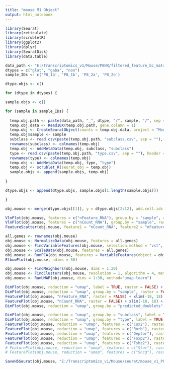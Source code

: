 ```yaml
---
title: "mouse M1 Object"
output: html_notebook
---
```


```r

library(Seurat)
library(reticulate)
library(scrubletR)
library(ggplot2)
library(dplyr)
library(SeuratDisk)
library(data.table)

data_path <- "E:/Transcriptomics_v1/Mouse/P8NR/filtered_feature_bc_matrix"
dtypes = c("glut", "gaba", "non")
sample_IDs <- c('P8_1a', 'P8_1b', 'P8_2a', 'P8_2b')

dtype.objs <- c()

for (dtype in dtypes) {

sample.objs <- c()

for (sample in sample_IDs) {
  
  temp.obj.path <- paste(data_path, "_", dtype, "/", sample, "/", sep = "")
  temp.obj.data <- Read10X(temp.obj.path, gene.column = 1)
  temp.obj <- CreateSeuratObject(counts = temp.obj.data, project = "Mouse_V1_P8")
  temp.obj$sample <- sample
  subclass <- read.csv(paste(temp.obj.path, "subclass.csv", sep = ""), header = FALSE)
  rownames(subclass) <- colnames(temp.obj)
  temp.obj <- AddMetaData(temp.obj, subclass, "subclass")
  type <- read.csv(paste(temp.obj.path, "type.csv", sep = ""), header = FALSE)
  rownames(type) <- colnames(temp.obj)
  temp.obj <- AddMetaData(temp.obj, type, "type")
  temp.obj <- scrublet_R(seurat_obj = temp.obj)
  sample.objs <- append(sample.objs, temp.obj)
  
}

dtype.objs <- append(dtype.objs, sample.objs[1:length(sample.objs)])

}

```


```r

obj.mouse <- merge(dtype.objs[[1]], y = dtype.objs[2:12], add.cell.ids = c(sample_IDs, sample_IDs, sample_IDs), project = "Mouse_V1_P8")

```


```r

VlnPlot(obj.mouse, features = c("nFeature_RNA"), group.by = "sample", raster = FALSE)
VlnPlot(obj.mouse, features = c("nCount_RNA"), group.by = "sample", raster = FALSE)
FeatureScatter(obj.mouse, feature1 = "nCount_RNA", feature2 = "nFeature_RNA", raster = FALSE)

```


```r

all.genes <- rownames(obj.mouse)
obj.mouse <- NormalizeData(obj.mouse, features = all.genes)
obj.mouse <- FindVariableFeatures(obj.mouse, selection.method = "vst", nfeatures = 3000)
obj.mouse <- ScaleData(obj.mouse, features = all.genes)
obj.mouse <- RunPCA(obj.mouse, features = VariableFeatures(object = obj.mouse))
ElbowPlot(obj.mouse, ndims = 50)

```


```r

obj.mouse <- FindNeighbors(obj.mouse, dims = 1:30)
obj.mouse <- FindClusters(obj.mouse, resolution = 1, algorithm = 4, method = "igraph")
obj.mouse <- RunUMAP(obj.mouse, dims = 1:30, method="umap-learn")

```


```r

DimPlot(obj.mouse, reduction = "umap", label = TRUE, raster = FALSE) + NoLegend() + xlim(-18, 18) + ylim(-18, 18) + coord_equal()
DimPlot(obj.mouse, reduction = "umap", group.by = "sample", raster = FALSE) + xlim(-18, 18) + ylim(-18, 18) + coord_equal()
FeaturePlot(obj.mouse, "nFeature_RNA", raster = FALSE) + xlim(-18, 18) + ylim(-18, 18) + coord_equal()
FeaturePlot(obj.mouse, "nCount_RNA", raster = FALSE) + xlim(-18, 18) + ylim(-18, 18) + coord_equal()
DimPlot(obj.mouse, reduction = "umap", group.by = "predicted_doublets", raster = FALSE) + xlim(-18, 18) + ylim(-18, 18) + coord_equal()

```


```r

DimPlot(obj.mouse, reduction = "umap", group.by = "subclass", label = TRUE, raster = FALSE) + NoLegend() + xlim(-18, 18) + ylim(-18, 18) + coord_equal()
DimPlot(obj.mouse, reduction = "umap", group.by = "type", label = TRUE, raster = FALSE) + NoLegend() + xlim(-18, 18) + ylim(-18, 18) + coord_equal()
FeaturePlot(obj.mouse, reduction = "umap", features = c("Cux2"), raster = FALSE) + NoLegend() + xlim(-18, 18) + ylim(-18, 18) + coord_equal()
FeaturePlot(obj.mouse, reduction = "umap", features = c("Rorb"), raster = FALSE) + NoLegend() + xlim(-18, 18) + ylim(-18, 18) + coord_equal()
FeaturePlot(obj.mouse, reduction = "umap", features = c("Deptor"), raster = FALSE) + NoLegend() + xlim(-18, 18) + ylim(-18, 18) + coord_equal()
FeaturePlot(obj.mouse, reduction = "umap", features = c("Foxp2"), raster = FALSE) + NoLegend() + xlim(-18, 18) + ylim(-18, 18) + coord_equal()
FeaturePlot(obj.mouse, reduction = "umap", features = c("Tshz2"), raster = FALSE) + NoLegend() + xlim(-18, 18) + ylim(-18, 18) + coord_equal()
# FeaturePlot(obj.mouse, reduction = "umap", features = c("Stac"), raster = FALSE) + NoLegend() + xlim(-18, 18) + ylim(-18, 18) + coord_equal()
# FeaturePlot(obj.mouse, reduction = "umap", features = c("Sncg"), raster = FALSE) + NoLegend() + xlim(-18, 18) + ylim(-18, 18) + coord_equal()

```


```r

SaveH5Seurat(obj.mouse, "E:/Transcriptomics_v1/Mouse/seurat/mouse_v1_P8_all.h5seurat", overwrite = TRUE, verbose = TRUE)

```

